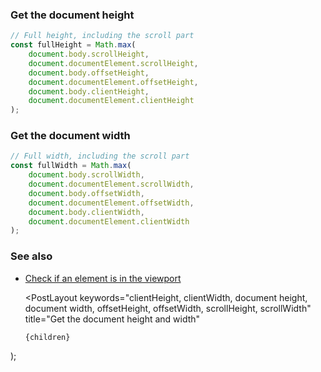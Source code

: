 
### Get the document height

```js
// Full height, including the scroll part
const fullHeight = Math.max(
    document.body.scrollHeight,
    document.documentElement.scrollHeight,
    document.body.offsetHeight,
    document.documentElement.offsetHeight,
    document.body.clientHeight,
    document.documentElement.clientHeight
);
```

### Get the document width

```js
// Full width, including the scroll part
const fullWidth = Math.max(
    document.body.scrollWidth,
    document.documentElement.scrollWidth,
    document.body.offsetWidth,
    document.documentElement.offsetWidth,
    document.body.clientWidth,
    document.documentElement.clientWidth
);
```

### See also

-   [Check if an element is in the viewport](/check-if-an-element-is-in-the-viewport)

    <PostLayout
        keywords="clientHeight, clientWidth, document height, document width, offsetHeight, offsetWidth, scrollHeight, scrollWidth"
        title="Get the document height and width"
    >
        {children}
    </PostLayout>
);
